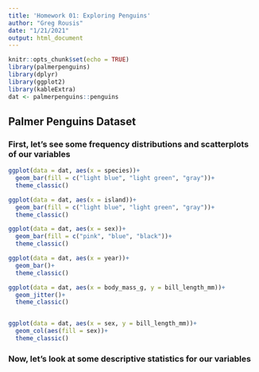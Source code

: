 ```yaml
---
title: 'Homework 01: Exploring Penguins'
author: "Greg Rousis"
date: "1/21/2021"
output: html_document
---
```


```r
knitr::opts_chunk$set(echo = TRUE)
library(palmerpenguins)
library(dplyr)
library(ggplot2)
library(kableExtra)
dat <- palmerpenguins::penguins
```

## Palmer Penguins Dataset

### First, let's see some frequency distributions and scatterplots of our variables

```r

ggplot(data = dat, aes(x = species))+
  geom_bar(fill = c("light blue", "light green", "gray"))+
  theme_classic()

ggplot(data = dat, aes(x = island))+
  geom_bar(fill = c("light blue", "light green", "gray"))+
  theme_classic()

ggplot(data = dat, aes(x = sex))+
  geom_bar(fill = c("pink", "blue", "black"))+
  theme_classic()

ggplot(data = dat, aes(x = year))+
  geom_bar()+
  theme_classic()

ggplot(data = dat, aes(x = body_mass_g, y = bill_length_mm))+
  geom_jitter()+
  theme_classic()


ggplot(data = dat, aes(x = sex, y = bill_length_mm))+
  geom_col(aes(fill = sex))+
  theme_classic()

```


### Now, let's look at some descriptive statistics for our variables

```r



```

